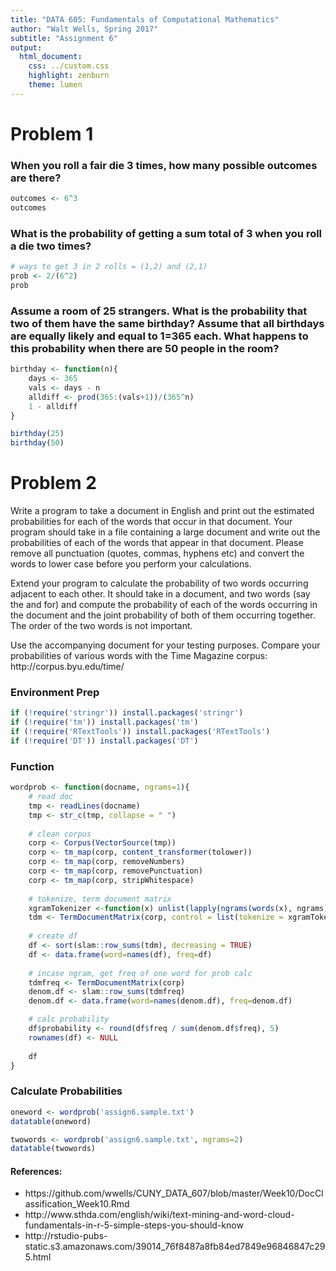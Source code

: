 ```yaml
---
title: "DATA 605: Fundamentals of Computational Mathematics"
author: "Walt Wells, Spring 2017"
subtitle: "Assignment 6"
output:
  html_document:
    css: ../custom.css
    highlight: zenburn
    theme: lumen
---
```

# Problem 1

### When you roll a fair die 3 times, how many possible outcomes are there?

```r
outcomes <- 6^3
outcomes
```

### What is the probability of getting a sum total of 3 when you roll a die two times?

```r
# ways to get 3 in 2 rolls = (1,2) and (2,1)
prob <- 2/(6^2)
prob
```

### Assume a room of 25 strangers. What is the probability that two of them have the same birthday? Assume that all birthdays are equally likely and equal to 1=365 each. What happens to this probability when there are 50 people in the room?

```r

birthday <- function(n){
    days <- 365
    vals <- days - n
    alldiff <- prod(365:(vals+1))/(365^n)
    1 - alldiff
}

birthday(25)
birthday(50)
```

# Problem 2

Write a program to take a document in English and print out the estimated probabilities for each of the words that occur in that document. Your program should take in a file containing a large document and write out the probabilities of each of the words that appear in that document. Please remove all punctuation (quotes, commas, hyphens etc) and convert the words to lower case before you perform your calculations.

Extend your program to calculate the probability of two words occurring adjacent to each other. It should take in a document, and two words (say the and for) and compute the probability of each of the words occurring in the document and the joint probability of both of them occurring together. The order of the two words is not important.

Use the accompanying document for your testing purposes. Compare your probabilities of various words with the Time Magazine corpus: http://corpus.byu.edu/time/

### Environment Prep
```r
if (!require('stringr')) install.packages('stringr')
if (!require('tm')) install.packages('tm')
if (!require('RTextTools')) install.packages('RTextTools')
if (!require('DT')) install.packages('DT')
```


### Function

```r
wordprob <- function(docname, ngrams=1){
    # read doc
    tmp <- readLines(docname)
    tmp <- str_c(tmp, collapse = " ")
    
    # clean corpus
    corp <- Corpus(VectorSource(tmp))
    corp <- tm_map(corp, content_transformer(tolower))
    corp <- tm_map(corp, removeNumbers) 
    corp <- tm_map(corp, removePunctuation)
    corp <- tm_map(corp, stripWhitespace)
    
    # tokenize, term document matrix
    xgramTokenizer <-function(x) unlist(lapply(ngrams(words(x), ngrams), paste, collapse = " "), use.names = FALSE)
    tdm <- TermDocumentMatrix(corp, control = list(tokenize = xgramTokenizer)) 
    
    # create df
    df <- sort(slam::row_sums(tdm), decreasing = TRUE)
    df <- data.frame(word=names(df), freq=df)
    
    # incase ngram, get freq of one word for prob calc
    tdmfreq <- TermDocumentMatrix(corp)
    denom.df <- slam::row_sums(tdmfreq)
    denom.df <- data.frame(word=names(denom.df), freq=denom.df)

    # calc probability
    df$probability <- round(df$freq / sum(denom.df$freq), 5)
    rownames(df) <- NULL
    
    df
}
```

### Calculate Probabilities
```r
oneword <- wordprob('assign6.sample.txt')
datatable(oneword)

twowords <- wordprob('assign6.sample.txt', ngrams=2)
datatable(twowords)
```



#### References:

* https://github.com/wwells/CUNY_DATA_607/blob/master/Week10/DocClassification_Week10.Rmd
* http://www.sthda.com/english/wiki/text-mining-and-word-cloud-fundamentals-in-r-5-simple-steps-you-should-know
* http://rstudio-pubs-static.s3.amazonaws.com/39014_76f8487a8fb84ed7849e96846847c295.html